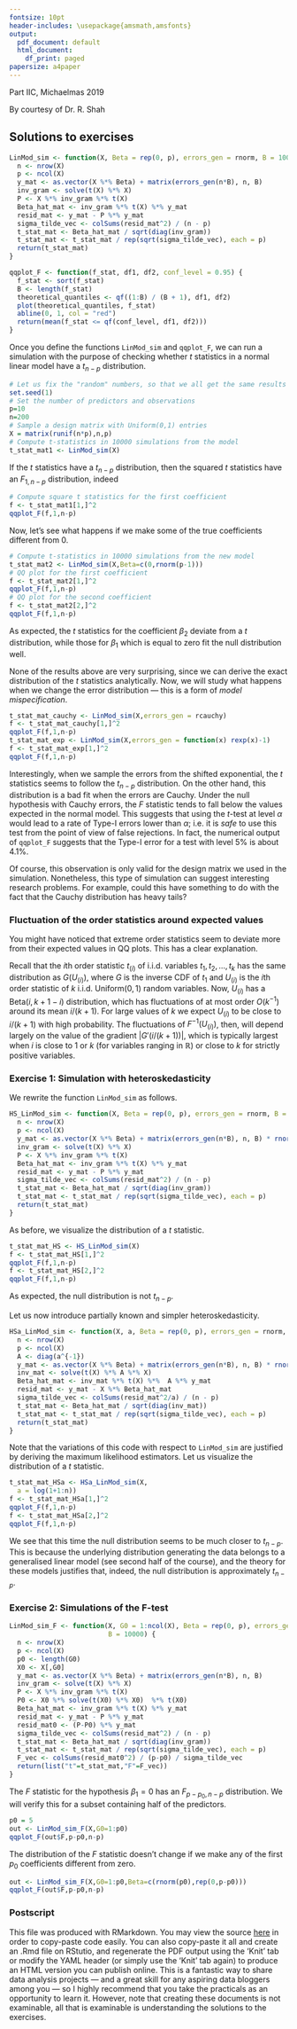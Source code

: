 ```yaml
---
fontsize: 10pt
header-includes: \usepackage{amsmath,amsfonts}
output:
  pdf_document: default
  html_document:
    df_print: paged
papersize: a4paper
---
```


\textbf{STATISTICAL MODELLING} \hfill Part IIC, Michaelmas 2019

\vspace{-0.2cm}
\textbf{Practical 2: More on the basics of \textsf{R}} \hfill By courtesy of Dr. R. Shah

## Solutions to exercises

```r
LinMod_sim <- function(X, Beta = rep(0, p), errors_gen = rnorm, B = 10000) {
  n <- nrow(X)
  p <- ncol(X)
  y_mat <- as.vector(X %*% Beta) + matrix(errors_gen(n*B), n, B)
  inv_gram <- solve(t(X) %*% X)
  P <- X %*% inv_gram %*% t(X)
  Beta_hat_mat <- inv_gram %*% t(X) %*% y_mat
  resid_mat <- y_mat - P %*% y_mat
  sigma_tilde_vec <- colSums(resid_mat^2) / (n - p)
  t_stat_mat <- Beta_hat_mat / sqrt(diag(inv_gram))
  t_stat_mat <- t_stat_mat / rep(sqrt(sigma_tilde_vec), each = p)
  return(t_stat_mat)
}

qqplot_F <- function(f_stat, df1, df2, conf_level = 0.95) {
  f_stat <- sort(f_stat)
  B <- length(f_stat)
  theoretical_quantiles <- qf((1:B) / (B + 1), df1, df2)
  plot(theoretical_quantiles, f_stat)
  abline(0, 1, col = "red")
  return(mean(f_stat <= qf(conf_level, df1, df2)))
}
```

Once you define the functions `LinMod_sim` and `qqplot_F`, we can run a simulation with the purpose of checking whether $t$ statistics in a normal linear model have a $t_{n-p}$ distribution. 

```r
# Let us fix the "random" numbers, so that we all get the same results 
set.seed(1) 
# Set the number of predictors and observations
p=10
n=200
# Sample a design matrix with Uniform(0,1) entries
X = matrix(runif(n*p),n,p)
# Compute t-statistics in 10000 simulations from the model
t_stat_mat1 <- LinMod_sim(X)
```

If the $t$ statistics have a $t_{n-p}$ distribution, then the squared $t$ statistics have an $F_{1,n-p}$ distribution, indeed

```r
# Compute square t statistics for the first coefficient
f <- t_stat_mat1[1,]^2
qqplot_F(f,1,n-p)
```

Now, let's see what happens if we make some of the true coefficients different from 0. 

```r
# Compute t-statistics in 10000 simulations from the new model
t_stat_mat2 <- LinMod_sim(X,Beta=c(0,rnorm(p-1)))
# QQ plot for the first coefficient
f <- t_stat_mat2[1,]^2
qqplot_F(f,1,n-p)
# QQ plot for the second coefficient
f <- t_stat_mat2[2,]^2
qqplot_F(f,1,n-p)
```

As expected, the $t$ statistics for the coefficient $\beta_2$ deviate from a $t$ distribution, while those for $\beta_1$ which is equal to zero fit the null distribution well. 

None of the results above are very surprising, since we can derive the exact distribution of the $t$ statistics analytically. Now, we will study what happens when we change the error distribution --- this is a form of *model mispecification*.

```r
t_stat_mat_cauchy <- LinMod_sim(X,errors_gen = rcauchy)
f <- t_stat_mat_cauchy[1,]^2
qqplot_F(f,1,n-p)
t_stat_mat_exp <- LinMod_sim(X,errors_gen = function(x) rexp(x)-1)
f <- t_stat_mat_exp[1,]^2
qqplot_F(f,1,n-p)
```

Interestingly, when we sample the errors from the shifted exponential, the $t$ statistics seems to follow the $t_{n-p}$ distribution. On the other hand, this distribution is a bad fit when the errors are Cauchy. Under the null hypothesis with Cauchy errors, the $F$ statistic tends to fall below the values expected in the normal model. This suggests that using the $t$-test at level $\alpha$ would lead to a rate of Type-I errors lower than $\alpha$; i.e. it is *safe* to use this test from the point of view of false rejections. In fact, the numerical output of `qqplot_F` suggests that the Type-I error for a test with level 5% is about 4.1%.

Of course, this observation is only valid for the design matrix we used in the simulation. Nonetheless, this type of simulation can suggest interesting research problems. For example, could this have something to do with the fact that the Cauchy distribution has heavy tails?

### Fluctuation of the order statistics around expected values

You might have noticed that extreme order statistics seem to deviate more from their expected values in QQ plots. This has a clear explanation. 

Recall that the $i$th order statistic $t_{(i)}$ of i.i.d. variables $t_1,t_2,\dots,t_k$ has the same distribution as $G(U_{(i)})$, where $G$ is the inverse CDF of $t_1$ and $U_{(i)}$ is the $i$th order statistic of $k$ i.i.d. Uniform$(0,1)$ random variables. Now, $U_{(i)}$ has a Beta$(i,k+1-i)$ distribution, which has fluctuations of at most order $O(k^{-1})$ around its mean $i/(k+1)$. For large values of $k$ we expect $U_{(i)}$ to be close to $i/(k+1)$ with high probability. The fluctuations of $F^{-1}(U_{(i)})$, then, will depend largely on the value of the gradient $|G'(i/(k+1))|$, which is typically largest when $i$ is close to $1$ or $k$ (for variables ranging in $\mathbb R$) or close to $k$ for strictly positive variables.  

### Exercise 1: Simulation with heteroskedasticity

We rewrite the function `LinMod_sim` as follows.

```r
HS_LinMod_sim <- function(X, Beta = rep(0, p), errors_gen = rnorm, B = 10000) {
  n <- nrow(X)
  p <- ncol(X)
  y_mat <- as.vector(X %*% Beta) + matrix(errors_gen(n*B), n, B) * rnorm(n)
  inv_gram <- solve(t(X) %*% X)
  P <- X %*% inv_gram %*% t(X)
  Beta_hat_mat <- inv_gram %*% t(X) %*% y_mat
  resid_mat <- y_mat - P %*% y_mat
  sigma_tilde_vec <- colSums(resid_mat^2) / (n - p)
  t_stat_mat <- Beta_hat_mat / sqrt(diag(inv_gram))
  t_stat_mat <- t_stat_mat / rep(sqrt(sigma_tilde_vec), each = p)
  return(t_stat_mat)
}
```

As before, we visualize the distribution of a $t$ statistic.


```r
t_stat_mat_HS <- HS_LinMod_sim(X)
f <- t_stat_mat_HS[1,]^2
qqplot_F(f,1,n-p)
f <- t_stat_mat_HS[2,]^2
qqplot_F(f,1,n-p)
```

As expected, the null distribution is not $t_{n-p}$. 

Let us now introduce partially known and simpler heteroskedasticity.

```r
HSa_LinMod_sim <- function(X, a, Beta = rep(0, p), errors_gen = rnorm, B = 10000) {
  n <- nrow(X)
  p <- ncol(X)
  A <- diag(a^{-1})
  y_mat <- as.vector(X %*% Beta) + matrix(errors_gen(n*B), n, B) * rnorm(1) * sqrt(a) 
  inv_mat <- solve(t(X) %*% A %*% X)
  Beta_hat_mat <- inv_mat %*% t(X) %*%  A %*% y_mat
  resid_mat <- y_mat - X %*% Beta_hat_mat
  sigma_tilde_vec <- colSums(resid_mat^2/a) / (n - p)
  t_stat_mat <- Beta_hat_mat / sqrt(diag(inv_mat))
  t_stat_mat <- t_stat_mat / rep(sqrt(sigma_tilde_vec), each = p)
  return(t_stat_mat)
}
```

Note that the variations of this code with respect to `LinMod_sim` are justified by deriving the maximum likelihood estimators. Let us visualize the distribution of a $t$ statistic.


```r
t_stat_mat_HSa <- HSa_LinMod_sim(X,
  a = log(1+1:n))
f <- t_stat_mat_HSa[1,]^2
qqplot_F(f,1,n-p)
f <- t_stat_mat_HSa[2,]^2
qqplot_F(f,1,n-p)
```

We see that this time the null distribution seems to be much closer to $t_{n-p}$. This is because the underlying distribution generating the data belongs to a generalised linear model (see second half of the course), and the theory for these models justifies that, indeed, the null distribution is approximately $t_{n-p}$.

### Exercise 2: Simulations of the F-test

```r
LinMod_sim_F <- function(X, G0 = 1:ncol(X), Beta = rep(0, p), errors_gen = rnorm, 
                         B = 10000) {
  n <- nrow(X)
  p <- ncol(X)
  p0 <- length(G0)
  X0 <- X[,G0]
  y_mat <- as.vector(X %*% Beta) + matrix(errors_gen(n*B), n, B)
  inv_gram <- solve(t(X) %*% X)
  P <- X %*% inv_gram %*% t(X)
  P0 <- X0 %*% solve(t(X0) %*% X0)  %*% t(X0)
  Beta_hat_mat <- inv_gram %*% t(X) %*% y_mat
  resid_mat <- y_mat - P %*% y_mat
  resid_mat0 <- (P-P0) %*% y_mat
  sigma_tilde_vec <- colSums(resid_mat^2) / (n - p)
  t_stat_mat <- Beta_hat_mat / sqrt(diag(inv_gram))
  t_stat_mat <- t_stat_mat / rep(sqrt(sigma_tilde_vec), each = p)
  F_vec <- colSums(resid_mat0^2) / (p-p0) / sigma_tilde_vec
  return(list("t"=t_stat_mat,"F"=F_vec))
}
```

The $F$ statistic for the hypothesis $\beta_1=0$ has an $F_{p-p_0,n-p}$ distribution. We will verify this for a subset containing half of the predictors.

```r
p0 = 5
out <- LinMod_sim_F(X,G0=1:p0)
qqplot_F(out$F,p-p0,n-p)
```

The distribution of the $F$ statistic doesn't change if we make any of the first $p_0$ coefficients different from zero. 

```r
out <- LinMod_sim_F(X,G0=1:p0,Beta=c(rnorm(p0),rep(0,p-p0)))
qqplot_F(out$F,p-p0,n-p)
```


### Postscript

This file was produced with RMarkdown. You may view the source [here](https://raw.githubusercontent.com/AJCoca/StatisticalModellingMichaelmas2019/master/Practical2Sol.Rmd) in order to copy-paste code easily. You can also copy-paste it all and create an .Rmd file on RStutio, and regenerate the PDF output using the 'Knit' tab or modify the YAML header (or simply use the 'Knit' tab again) to produce an HTML version you can publish online. This is a fantastic way to share data analysis projects --- and a great skill for any aspiring data bloggers among you --- so I highly recommend that you take the practicals as an opportunity to learn it. However, note that creating these documents is not examinable, all that is examinable is understanding the solutions to the exercises.
